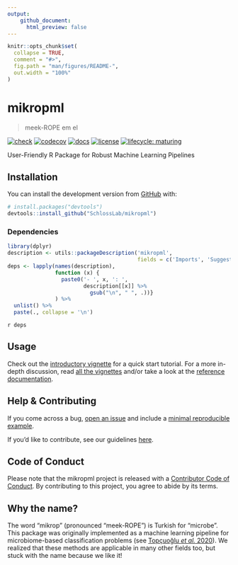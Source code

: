 ```yaml
---
output:
    github_document:
      html_preview: false
---
```


<!-- README.md is generated from README.Rmd. Please edit that file -->

```r
knitr::opts_chunk$set(
  collapse = TRUE,
  comment = "#>",
  fig.path = "man/figures/README-",
  out.width = "100%"
)
```

# mikropml

> meek-ROPE em el

<!-- badges: start -->
[![check](https://github.com/SchlossLab/mikropml/workflows/check/badge.svg)](https://github.com/SchlossLab/mikropml/actions?query=workflow%3Acheck+branch%3Amaster)
[![codecov](https://codecov.io/gh/SchlossLab/mikropml/branch/master/graph/badge.svg)](https://codecov.io/gh/SchlossLab/mikropml)
[![docs](https://img.shields.io/badge/docs-here-brightgreen)](http://www.schlosslab.org/mikropml/)
[![license](https://img.shields.io/badge/license-MIT-blue.svg)](LICENSE.md)
[![lifecycle: maturing](https://img.shields.io/badge/lifecycle-maturing-blue.svg)](https://www.tidyverse.org/lifecycle/#maturing)
<!-- badges: end -->

User-Friendly R Package for Robust Machine Learning Pipelines

## Installation

You can install the development version from [GitHub](https://github.com/) with:

```r
# install.packages("devtools")
devtools::install_github("SchlossLab/mikropml")
```

### Dependencies

```r
library(dplyr)
description <- utils::packageDescription('mikropml', 
                                         fields = c('Imports', 'Suggests'))
deps <- lapply(names(description), 
               function (x) {
                 paste0('- ', x, ': ', 
                        description[[x]] %>% 
                          gsub("\n", " ", .))}
               ) %>% 
  unlist() %>% 
  paste(., collapse = '\n')
```

`r deps`

## Usage

Check out the 
[introductory vignette](http://www.schlosslab.org/mikropml/articles/introduction.html) 
for a quick start tutorial. 
For a more in-depth discussion, read 
[all the vignettes](http://www.schlosslab.org/mikropml/articles/index.html) 
and/or take a look at the 
[reference documentation](http://www.schlosslab.org/mikropml/reference/index.html).

## Help & Contributing

If you come across a bug, [open an issue](https://github.com/SchlossLab/mikropml/issues) and include a [minimal reproducible example](https://www.tidyverse.org/help/).

If you'd like to contribute, see our guidelines [here](.github/CONTRIBUTING.md).

## Code of Conduct

Please note that the mikropml project is released with a [Contributor Code of Conduct](http://www.schlosslab.org/mikropml/CODE_OF_CONDUCT.html). By contributing to this project, you agree to abide by its terms.

## Why the name?

The word "mikrop" (pronounced "meek-ROPE") is Turkish for "microbe".
This package was originally implemented as a machine learning pipeline for microbiome-based classification problems (see [Topçuoğlu _et al._ 2020](https://doi.org/10.1128/mBio.00434-20)).
We realized that these methods are applicable in many other fields too,
but stuck with the name because we like it!
